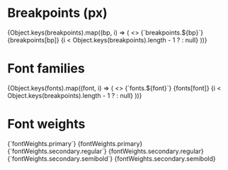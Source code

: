 
<Meta title="Web UI / Helpers / Tokens" />

# Breakpoints (px)

<Flex direction="column" gap={1} width={400}>
  {Object.keys(breakpoints).map((bp, i) => (
    <>
      <Flex justify="space-between">
        <Text variant="body" component="span">
          {`breakpoints.${bp}`}
        </Text>
        <Text variant="body" component="span">
          {breakpoints[bp]}
        </Text>
      </Flex>
      {i < Object.keys(breakpoints).length - 1 ? <Divider /> : null}
    </>
  ))}
</Flex>

# Font families

<Flex direction="column" gap={1} width={400}>
  {Object.keys(fonts).map((font, i) => (
    <>
      <Flex justify="space-between">
        <Text variant="body" component="span">
          {`fonts.${font}`}
        </Text>
        <Text variant="body" component="span">
          {fonts[font]}
        </Text>
      </Flex>
      {i < Object.keys(breakpoints).length - 1 ? <Divider /> : null}
    </>
  ))}
</Flex>

# Font weights

<Flex direction="column" gap={1} width={400}>
  <Flex justify="space-between" align="center">
    <Text variant="body" component="span">
      {`fontWeights.primary`}
    </Text>
    <Text variant="body" component="span">
      {fontWeights.primary}
    </Text>
  </Flex>
  <Divider />
  <Flex justify="space-between" align="center">
    <Text variant="body" component="span">
      {`fontWeights.secondary.regular`}
    </Text>
    <Text variant="body" component="span">
      {fontWeights.secondary.regular}
    </Text>
  </Flex>
  <Divider />
  <Flex justifyContent="space-between" alignItems="center">
    <Text variant="body" component="span">
      {`fontWeights.secondary.semibold`}
    </Text>
    <Text variant="body" component="span">
      {fontWeights.secondary.semibold}
    </Text>
  </Flex>
</Flex>

